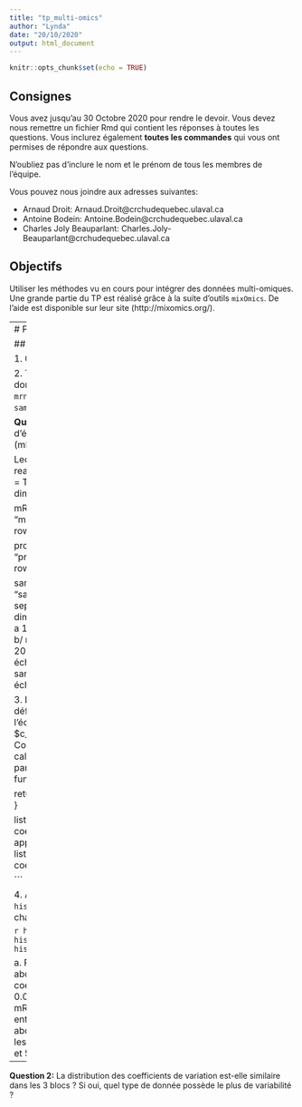 ```yaml
---
title: "tp_multi-omics"
author: "Lynda"
date: "20/10/2020"
output: html_document
---
```


```r
knitr::opts_chunk$set(echo = TRUE)
```

## Consignes

Vous avez jusqu'au 30 Octobre 2020 pour rendre le devoir. Vous devez nous
remettre un fichier Rmd qui contient les réponses à toutes les questions.
Vous inclurez également **toutes les commandes** qui vous ont permises de répondre
aux questions.

N'oubliez pas d'inclure le nom et le prénom de tous les membres de l'équipe.

Vous pouvez nous joindre aux adresses suivantes:

* Arnaud Droit: Arnaud.Droit@crchudequebec.ulaval.ca
* Antoine Bodein: Antoine.Bodein@crchudequebec.ulaval.ca
* Charles Joly Beauparlant: Charles.Joly-Beauparlant@crchudequebec.ulaval.ca

## Objectifs

Utiliser les méthodes vu en cours pour intégrer des données multi-omiques.
Une grande partie du TP est réalisé grâce à la suite d'outils `mixOmics`.
De l'aide est disponible sur leur site (http://mixomics.org/).

---
# Partie I

## 0. Préparation

1. Chargez le package `mixOmics`

2. Téléchargez et importez les données (4 fichiers: `mirna.csv`, `mrna.csv`, `protein.csv`, `sample_group.csv`)

**Question 1:** Combien avez-vous d'échantillons ? de variables (mRNA, protéines, miRNA) ?

Lecture des fichier:
```r
miRNA <- read.csv(file = "mirna.csv", header = T, sep ="," ,row.names = 1)
dim(miRNA)

mRNA <- read.csv(file = "mrna.csv", header = T, sep =",", row.names = 1 )
dim(mRNA)

prot <- read.csv(file = "protein.csv", header = T, sep =",", row.names = 1 )
dim(prot)

sampl_group <- read.csv(file = "sample_group.csv", header = T, sep ="," ,row.names = 1)
dim(sampl_group)
```
a/ miRNA: on a  150 échantillons , 184 variables
b/ mRNA: on a  150 échantillons , 200 variables
c/ prot: on a  150 échantillons , 142 variables
d/ sampl_group : on a  150 échantillons , 1 variable


3. Le coefficient de variation est défini comme le rapport entre l'écart-type $\sigma$ et la moyenne $\mu$ : $c_v = \frac{\sigma}{\mu}$
Construisez un fonction qui calcule le coefficient de variation à partir d'un vecteur.
```r
coef_var = function(vecteur) {

   return(sd(vecteur)/mean(vecteur))
}

liste_miRNA = apply(miRNA, 2, coef_var) 
liste_mRNA= apply(mRNA, 2, coef_var)
liste_prot = apply(prot, 2, coef_var)

```


4. A l'aide d'un histogramme `hist()` affichez la distribution de chacun des blocs.

```r
hist(liste_miRNA,col = "blue") 
hist(liste_mRNA, col = "green") 
hist(liste_prot, col = "red") 
```


a. Pour les miRNA, on a une abondance plus importante des coeffcients de variation qui entre 0.05 et 0.1. On a 
b. Pour les mRNA, les coeffcients de variation entre 0.05 et 0.1 sont les plus abondants.
c. Pour les protéines, les coeffcients de variation entre 0 et 50 sont les plus abondants. 
.
--------------------------------------------------------------------------------

**Question 2:** La distribution des coefficients de variation est-elle similaire dans les 3 blocs ?
Si oui, quel type de donnée possède le plus de variabilité ?


```r

```

```r
```


